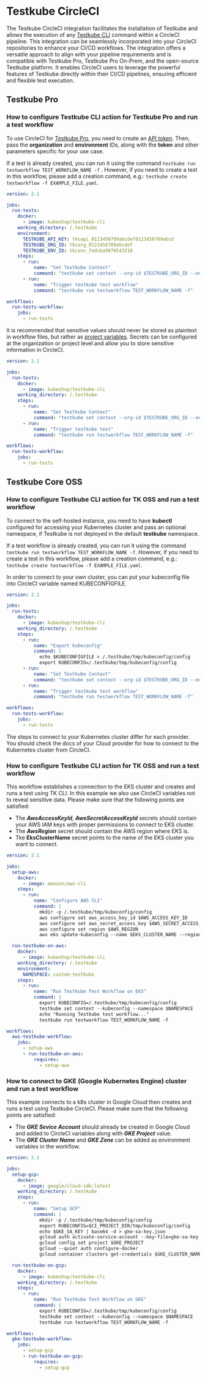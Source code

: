 # Testkube CircleCI

The Testkube CircleCI integration facilitates the installation of Testkube and allows the execution of any [Testkube CLI](https://docs.testkube.io/cli/testkube) command within a CircleCI pipeline. This integration can be seamlessly incorporated into your CircleCI repositories to enhance your CI/CD workflows.
The integration offers a versatile approach to align with your pipeline requirements and is compatible with Testkube Pro, Testkube Pro On-Prem, and the open-source Testkube platform. It enables CircleCI users to leverage the powerful features of Testkube directly within their CI/CD pipelines, ensuring efficient and flexible test execution.

## Testkube Pro

### How to configure Testkube CLI action for Testkube Pro and run a test workflow

To use CircleCI for [Testkube Pro](https://app.testkube.io/), you need to create an [API token](https://docs.testkube.io/testkube-pro/articles/organization-management/#api-tokens).
Then, pass the **organization** and **environment** IDs, along with the **token** and other parameters specific for your use case.

If a test is already created, you can run it using the command `testkube run testworkflow TEST_WORKFLOW_NAME -f` . However, if you need to create a test in this workflow, please add a creation command, e.g.: `testkube create testworkflow -f EXAMPLE_FILE.yaml`.

```yaml
version: 2.1

jobs:
  run-tests:
    docker:
      - image: kubeshop/testkube-cli
    working_directory: /.testkube
    environment:
      TESTKUBE_API_KEY: tkcapi_0123456789abcdef0123456789abcd
      TESTKUBE_ORG_ID: tkcorg_0123456789abcdef
      TESTKUBE_ENV_ID: tkcenv_fedcba9876543210
    steps:
      - run:
          name: "Set Testkube Context"
          command: "testkube set context --org-id $TESTKUBE_ORG_ID --env-id $TESTKUBE_ENV_ID -c cloud -k $TESTKUBE_API_KEY"
      - run:
          name: "Trigger testkube test workflow"
          command: "testkube run testworkflow TEST_WORKFLOW_NAME -f"

workflows:
  run-tests-workflow:
    jobs:
      - run-tests
```

It is recommended that sensitive values should never be stored as plaintext in workflow files, but rather as [project variables](https://circleci.com/docs/set-environment-variable/#set-an-environment-variable-in-a-project). Secrets can be configured at the organization or project level and allow you to store sensitive information in CircleCI.

```yaml
version: 2.1

jobs:
  run-tests:
    docker:
      - image: kubeshop/testkube-cli
    working_directory: /.testkube
    steps:
      - run:
          name: "Set Testkube Context"
          command: "testkube set context --org-id $TESTKUBE_ORG_ID --env-id $TESTKUBE_ENV_ID -c cloud -k $TESTKUBE_API_KEY"
      - run:
          name: "Trigger testkube test"
          command: "testkube run testworkflow TEST_WORKFLOW_NAME -f"

workflows:
  run-tests-workflow:
    jobs:
      - run-tests
```

## Testkube Core OSS

### How to configure Testkube CLI action for TK OSS and run a test workflow

To connect to the self-hosted instance, you need to have **kubectl** configured for accessing your Kubernetes cluster and pass an optional namespace, if Testkube is not deployed in the default **testkube** namespace.

If a test workflow is already created, you can run it using the command `testkube run testworkflow TEST_WORKFLOW_NAME -f`. However, if you need to create a test in this workflow, please add a creation command, e.g.: `testkube create testworkflow -f EXAMPLE_FILE.yaml`.

In order to connect to your own cluster, you can put your kubeconfig file into CircleCI variable named KUBECONFIGFILE.

```yaml
version: 2.1

jobs:
  run-tests:
    docker:
      - image: kubeshop/testkube-cli
    working_directory: /.testkube
    steps:
      - run:
          name: "Export kubeconfig"
          command: |
            echo $KUBECONFIGFILE > /.testkube/tmp/kubeconfig/config
            export KUBECONFIG=/.testkube/tmp/kubeconfig/config
      - run:
          name: "Set Testkube Context"
          command: "testkube set context --org-id $TESTKUBE_ORG_ID --env-id $TESTKUBE_ENV_ID -c cloud -k $TESTKUBE_API_KEY"
      - run:
          name: "Trigger testkube test workflow"
          command: "testkube run testworkflow TEST_WORKFLOW_NAME -f"

workflows:
  run-tests-workflow:
    jobs:
      - run-tests
```

The steps to connect to your Kubernetes cluster differ for each provider. You should check the docs of your Cloud provider for how to connect to the Kubernetes cluster from CircleCI.

### How to configure Testkube CLI action for TK OSS and run a test workflow

This workflow establishes a connection to the EKS cluster and creates and runs a test using TK CLI. In this example we also use CircleCI variables not to reveal sensitive data. Please make sure that the following points are satisfied:

- The **_AwsAccessKeyId_**, **_AwsSecretAccessKeyId_** secrets should contain your AWS IAM keys with proper permissions to connect to EKS cluster.
- The **_AwsRegion_** secret should contain the AWS region where EKS is.
- Tke **EksClusterName** secret points to the name of the EKS cluster you want to connect.

```yaml
version: 2.1

jobs:
  setup-aws:
    docker:
      - image: amazon/aws-cli
    steps:
      - run:
          name: "Configure AWS CLI"
          command: |
            mkdir -p /.testkube/tmp/kubeconfig/config
            aws configure set aws_access_key_id $AWS_ACCESS_KEY_ID
            aws configure set aws_secret_access_key $AWS_SECRET_ACCESS_KEY
            aws configure set region $AWS_REGION
            aws eks update-kubeconfig --name $EKS_CLUSTER_NAME --region $AWS_REGION --kubeconfig /.testkube/tmp/kubeconfig/config

  run-testkube-on-aws:
    docker:
      - image: kubeshop/testkube-cli
    working_directory: /.testkube
    environment:
      NAMESPACE: custom-testkube
    steps:
      - run:
          name: "Run Testkube Test Workflow on EKS"
          command: |
            export KUBECONFIG=/.testkube/tmp/kubeconfig/config
            testkube set context --kubeconfig --namespace $NAMESPACE
            echo "Running Testkube test workflow..."
            testkube run testworkflow TEST_WORKFLOW_NAME -f

workflows:
  aws-testkube-workflow:
    jobs:
      - setup-aws
      - run-testkube-on-aws:
          requires:
            - setup-aws
```

### How to connect to GKE (Google Kubernetes Engine) cluster and run a test workflow

This example connects to a k8s cluster in Google Cloud then creates and runs a test using Testkube CircleCI. Please make sure that the following points are satisfied:

- The **_GKE Sevice Account_** should already be created in Google Cloud and added to CircleCI variables along with **_GKE Project_** value.
- The **_GKE Cluster Name_** and **_GKE Zone_** can be added as environment variables in the workflow.

```yaml
version: 2.1

jobs:
  setup-gcp:
    docker:
      - image: google/cloud-sdk:latest
    working_directory: /.testkube
    steps:
      - run:
          name: "Setup GCP"
          command: |
            mkdir -p /.testkube/tmp/kubeconfig/config
            export KUBECONFIG=$CI_PROJECT_DIR/tmp/kubeconfig/config
            echo $GKE_SA_KEY | base64 -d > gke-sa-key.json
            gcloud auth activate-service-account --key-file=gke-sa-key.json
            gcloud config set project $GKE_PROJECT
            gcloud --quiet auth configure-docker
            gcloud container clusters get-credentials $GKE_CLUSTER_NAME --zone $GKE_ZONE

  run-testkube-on-gcp:
    docker:
      - image: kubeshop/testkube-cli
    working_directory: /.testkube
    steps:
      - run:
          name: "Run Testkube Test Workflow on GKE"
          command: |
            export KUBECONFIG=/.testkube/tmp/kubeconfig/config
            testkube set context --kubeconfig --namespace $NAMESPACE
            testkube run testworkflow TEST_WORKFLOW_NAME -f

workflows:
  gke-testkube-workflow:
    jobs:
      - setup-gcp
      - run-testkube-on-gcp:
          requires:
            - setup-gcp
```
